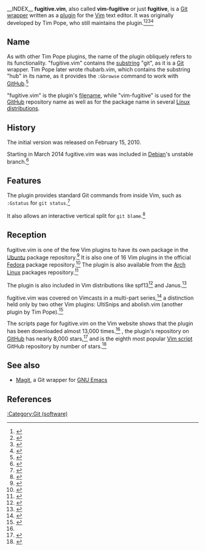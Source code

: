 __INDEX__
{{Infobox software
|name                 = fugitive.vim
|logo                 = 
|screenshot           = Using_fugitive.vim.png
|caption              = An example of using fugitive.vim's <code>:Gblame</code> feature
|author               = Tim Pope
|developer            = Tim Pope ''et al.''
|released             = {{Start date and age|2010|02|15|df=yes}}<ref name="vimscripts_site">{{cite web |url=http://www.vim.org/scripts/script.php?script_id=2975 |title=fugitive.vim : A Git wrapper so awesome, it should be illegal |accessdate=February 8, 2017}}</ref>
|latest release version = 2.2 / {{Start date and age|2015|01|20|df=yes}}<ref name="vimscripts_site" />
|programming language = [[Vim (text editor)#Vim script|Vim script]]
|operating system     = [[Unix]], [[Linux]], [[Windows NT]], [[macOS]], [[iOS]], [[Android (operating system)|Android]], [[AmigaOS]]
|language             = English
|genre                = {{unbulleted list|Git wrapper|Text editor plugin}}
|license              = [[free software license|Free software]] ([http://vimdoc.sourceforge.net/htmldoc/uganda.html#license Vim License]), [[charityware]]
|repo                 = {{URL|https://github.com/tpope/vim-fugitive}}
}}
'''fugitive.vim''', also called '''vim-fugitive''' or just '''fugitive''', is a [[Git]] [[Wrapper function|wrapper]] written as a [[Plug-in (computing)|plugin]] for the [[Vim (text editor)|Vim]] text editor. It was originally developed by Tim Pope, who still maintains the plugin.<ref>{{cite book |title=Practical Vim |first=Drew |last=Neil |page=273 |year=2015 |isbn=978-1-68050-127-8 |publisher=The Pragmatic Programmers |edition=2nd}}</ref><ref>{{cite book |url=https://books.google.com/books?id=_1cnCgAAQBAJ&pg=PR27&dq=fugitive.vim&hl=en&sa=X&ved=0ahUKEwig4LyIjIDSAhUSzWMKHSPZCgkQ6AEIJDAB#v=onepage&q=fugitive.vim&f=false |title=Pro Vim |first=Mark |last=McDonnell |publisher=[[Apress]] |year=2014}}</ref><ref>{{cite book |url=https://books.google.com/books?id=jGInCgAAQBAJ&pg=PR15&dq=fugitive.vim&hl=en&sa=X&ved=0ahUKEwig4LyIjIDSAhUSzWMKHSPZCgkQ6AEIKjAC#v=onepage&q=fugitive.vim&f=false |first=Mark |last=McDonnell |title=tmux Taster |publisher=[[Apress]] |year=2014}}</ref><ref>{{cite web |url=https://realpython.com/blog/python/vim-and-python-a-match-made-in-heaven/ |title=VIM and Python - a match made in heaven|publisher=Real Python |accessdate=February 9, 2017 |date=October 27, 2015}}</ref>

==Name==

As with other Tim Pope plugins, the name of the plugin obliquely refers to its functionality. "fugitive.vim" contains the [[substring]] "git", as it is a [[Git]] wrapper. Tim Pope later wrote rhubarb.vim, which contains the substring "hub" in its name, as it provides the <code>:Gbrowse</code> command to work with [[GitHub]].<ref>{{cite web |url=https://github.com/tpope/vim-rhubarb |title=rhubarb.vim |accessdate=February 9, 2016}}</ref>

"fugitive.vim" is the plugin's [[filename]], while "vim-fugitive" is used for the [[GitHub]] repository name as well as for the package name in several [[Linux distribution]]s.

==History==

The initial version was released on February 15, 2010.

Starting in March 2014 fugitive.vim was was included in [[Debian]]'s unstable branch.<ref>{{cite web |url=https://lwn.net/Articles/589142/ |title=Debian Project News - March 3rd, 2014 [LWN.net] |publisher=[[LWN.net]] |first=Cédric |last=Boutillier |date=March 4, 2014 |accessdate=February 9, 2017 |quote=352 packages were added to the unstable Debian archive recently. Among many others are: [&hellip;] vim-fugitive — Vim plugin to work with Git}}</ref>

==Features==

The plugin provides standard Git commands from inside Vim, such as <code>:Gstatus</code> for <code>git status</code>.<ref>{{cite web |url=https://blog.kitware.com/fugitive-a-git-plugin-for-vim/ |title=Fugitive – a Git plugin for Vim |date=May 29, 2011 |publisher=''The Kitware Blog'' |accessdate=February 9, 2017 |first=Luis |last=Ibanez}}</ref>

It also allows an interactive vertical split for <code>git blame</code>.<ref>{{cite web |url=https://stackoverflow.com/tags/vim-fugitive/info |title='vim-fugitive' tag wiki |accessdate=February 9, 2017 |publisher=[[Stack Overflow]]}}</ref>

==Reception==

fugitive.vim is one of the few Vim plugins to have its own package in the [[Ubuntu (operating system)|Ubuntu]] package repository.<ref>{{cite web |url=http://packages.ubuntu.com/search?suite=default&section=all&arch=any&keywords=vim-&searchon=names |title=Package Search Results for 'vim-'}}</ref> It is also one of 16 Vim plugins in the official [[Fedora (operating system)|Fedora]] package repository.<ref>{{cite web |url=https://admin.fedoraproject.org/pkgdb/packages/vim%2A/ |title=Fedora Package Database |accessdate=February 9, 2017}}</ref> The plugin is also available from the [[Arch Linux]] packages repository.<ref>{{cite web |url=https://www.archlinux.org/packages/community/any/vim-fugitive/ |title=Arch Linux - vim-fugitive 2.2-1 (any) |accessdate=February 9, 2017 |date=January 26, 2015}}</ref>

The plugin is also included in Vim distributions like spf13<ref>{{cite web |url=http://vim.spf13.com/ |first=Steve |last=Francia |title=spf13-vim - The Ultimate Vim Distribution |accessdate=February 8, 2017}}</ref> and Janus.<ref>{{cite web|url=https://github.com/carlhuda/janus |accessdate=February 8, 2017 |title=Janus: Vim Distribution}}</ref>

fugitive.vim was covered on Vimcasts in a multi-part series,<ref>{{cite web |url=http://vimcasts.org/blog/2011/05/the-fugitive-series/ |title=The Fugitive Series - a retrospective |accessdate=February 8, 2017}}</ref> a distinction held only by two other Vim plugins: UltiSnips and abolish.vim (another plugin by Tim Pope).<ref>{{cite web |url=http://vimcasts.org/blog/2011/05/the-fugitive-series/ |title=The Fugitive Series - a retrospective |accessdate=February 9, 2017 |first=Drew |last=Neil |date=May 18, 2011}}</ref>

The scripts page for fugitive.vim on the Vim website shows that the plugin has been downloaded almost 13,000 times.<ref name="vimscripts_site" /> {{as of|2017|02}}, the plugin's repository on [[GitHub]] has nearly 8,000 stars,<ref name="github_repo">{{cite web |url=https://github.com/tpope/vim-fugitive |title=fugitive.vim |accessdate=February 8, 2017}}</ref> and is the eighth most popular [[Vim script]] GitHub repository by number of stars.<ref>{{cite web |url=https://github.com/search?l=Vim+script&o=desc&q=stars%3A%3E1000&s=stars&type=Repositories&utf8=%E2%9C%93 |title=GitHub Search for "stars:>1000", Vim script, sorted by most stars |accessdate=February 9, 2017}}</ref>

==See also==

* [[Magit]], a Git wrapper for [[GNU Emacs]]

==References==

{{Reflist|30em}}

[[:Category:Git (software)]]
